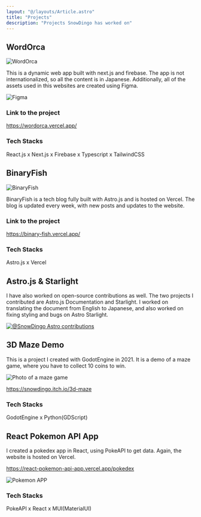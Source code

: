 ```yaml
---
layout: "@/layouts/Article.astro"
title: "Projects"
description: "Projects SnowDingo has worked on"
---
```


<PageHeadline title={frontmatter.title} />



## WordOrca 

![WordOrca](/WordOrcaNew.png)

This is a dynamic web app built with next.js and firebase. The app is not internationalized, so all the content is in Japanese.
Additionally, all of the assets used in this websites are created using Figma.


![Figma](/Figma.png)

### Link to the project

https://wordorca.vercel.app/

### Tech Stacks
React.js x Next.js x Firebase x Typescript x TailwindCSS


## BinaryFish

![BinaryFish](/BinaryFish.png)

BinaryFish is a tech blog fully built with Astro.js and is hosted on Vercel. 
The blog is updated every week, with new posts and updates to the website.

### Link to the project

https://binary-fish.vercel.app/

### Tech Stacks
Astro.js x Vercel 


## Astro.js & Starlight
I have also worked on open-source contributions as well. The two projects I contributed are Astro.js Documentation and Starlight.
I worked on translating the document from English to Japanese, and also worked on fixing styling and bugs on Astro Starlight.

[![@SnowDingo Astro contributions](https://astro.badg.es/v2/contributor/SnowDingo.svg)](https://astro.badg.es/contributor/SnowDingo/)


## 3D Maze Demo
This is a project I created with GodotEngine in 2021. It is a demo of a maze game, where you have to collect 10 coins to win.

![Photo of a maze game](/Maze.png)

https://snowdingo.itch.io/3d-maze


### Tech Stacks
GodotEngine x Python(GDScript)


## React Pokemon API App
I created a pokedex app in React, using PokeAPI to get data. Again, the website is hosted on Vercel.

https://react-pokemon-api-app.vercel.app/pokedex

![Pokemon APP](/Pokemon.png)

### Tech Stacks
PokeAPI x React x MUI(MaterialUI)

